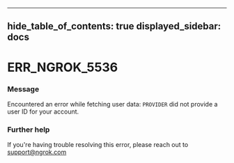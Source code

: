 

---
hide_table_of_contents: true
displayed_sidebar: docs
---


# ERR_NGROK_5536

### Message
Encountered an error while fetching user data: `PROVIDER` did not provide a user ID for your account.

<ErrorDetails error="err_ngrok_5536" />



### Further help
If you're having trouble resolving this error, please reach out to [support@ngrok.com](mailto:support@ngrok.com?subject=Help%20with%20ERR_NGROK_5536)


